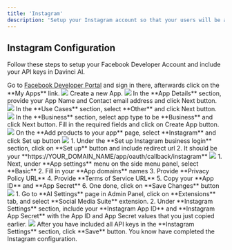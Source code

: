 ```yaml
---
title: 'Instagram'
description: 'Setup your Instagram account so that your users will be able to post on their Instagram accounts via Social Media Suite Extension'
---
```


## Instagram Configuration

Follow these steps to setup your Facebook Developer Account and include your API keys in Davinci AI. 

<Steps>
  <Step title="Step 1">
    Go to <a href="https://developers.facebook.com/" target="_blank">Facebook Developer Portal</a> and sign in there, afterwards click on the **My Apps** link.
    <img src="/images/extensions/social-media/facebook-1.png" />       
  </Step>
  <Step title="Step 2">
    Create a new App. 
    <img src="/images/extensions/social-media/facebook-2.png" /> 
  </Step>
  <Step title="Step 3">
    In the **App Details** section, provide your App Name and Contact email address and click Next button. 
    <img src="/images/extensions/social-media/facebook-3.png" /> 
  </Step>
   <Step title="Step 4">
    In the **Use Cases** section, select **Other** and click Next button. 
    <img src="/images/extensions/social-media/facebook-4.png" />
  </Step>
   <Step title="Step 5">
    In the **Business** section, select app type to be **Business** and click Next button. Fill in the required fields and click on Create App button. 
    <img src="/images/extensions/social-media/facebook-5.png" />
  </Step>
  <Step title="Step 6">
    On the **Add products to your app** page, select **Instagram** and click Set up button  
    <img src="/images/extensions/social-media/instagram-1.png" />
  </Step>
   <Step title="Step 7">
    1. Under the **Set up Instagram business login** section, click on **Set up** button and include redirect url
    2. It should be your **https://YOUR_DOMAIN_NAME/app/oauth/callback/instagram**
    <img src="/images/extensions/social-media/instagram-2.png" />
  </Step>
   <Step title="Step 8">
    1. Next, under **App settings** menu on the side menu panel, select **Basic** 
    2. Fill in your **App domains** names
    3. Provide **Privacy Policy URL**
    4. Provide **Terms of Service URL**
    5. Copy your **App ID** and **App Secret**
    6. One done, click on **Save Changes** button  
    <img src="/images/extensions/social-media/facebook-8.png" />
  </Step>
   <Step title="Step 9">
    1. Go to **AI Settings** page in Admin Panel, click on **Extensions** tab, and select **Social Media Suite** extension. 
    2. Under **Instagram Settings** section, include your **Instagram App ID** and **Instagram App Secret** with the App ID and App Secret values that you just copied earlier. 
    <img src="/images/extensions/social-media/instagram-3.png" /> 
  </Step>
  <Step title="Step 10">
    After you have included all API keys in the **Instagram Settings** section, click **Save** button. 
  </Step>
  <Step title="Step 11">
    You know have completed the Instagram configuration. 
  </Step>
</Steps>
